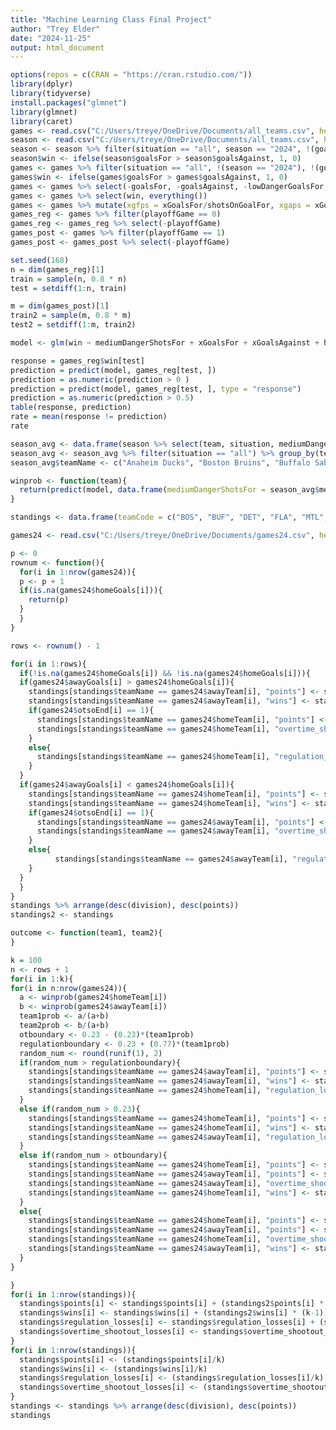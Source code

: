 ---
title: "Machine Learning Class Final Project"
author: "Trey Elder"
date: "2024-11-25"
output: html_document
---

```{r, echo = TRUE}
options(repos = c(CRAN = "https://cran.rstudio.com/"))
library(dplyr)
library(tidyverse)
install.packages("glmnet")
library(glmnet)
library(caret)
games <- read.csv("C:/Users/treye/OneDrive/Documents/all_teams.csv", header = TRUE)
season <- read.csv("C:/Users/treye/OneDrive/Documents/all_teams.csv", header = TRUE)
season <- season %>% filter(situation == "all", season == "2024", !(goalsFor == goalsAgainst))
season$win <- ifelse(season$goalsFor > season$goalsAgainst, 1, 0)
games <- games %>% filter(situation == "all", !(season == "2024"), !(goalsFor == goalsAgainst)) %>% select(-situation, -team, -season, -name, -playerTeam, -opposingTeam, -home_or_away, -gameId, -gameDate, -position, -iceTime)
games$win <- ifelse(games$goalsFor > games$goalsAgainst, 1, 0)
games <- games %>% select(-goalsFor, -goalsAgainst, -lowDangerGoalsFor, -lowDangerGoalsAgainst, -mediumDangerGoalsFor, -mediumDangerGoalsAgainst, -highDangerGoalsFor, -highDangerGoalsAgainst, -reboundGoalsFor, -reboundGoalsAgainst, -savedShotsOnGoalFor, - savedShotsOnGoalAgainst, -savedUnblockedShotAttemptsFor, -savedUnblockedShotAttemptsAgainst, -scoreAdjustedUnblockedShotAttemptsFor, -scoreAdjustedUnblockedShotAttemptsAgainst, -totalShotCreditFor, -totalShotCreditAgainst, -flurryScoreVenueAdjustedxGoalsAgainst, -flurryScoreVenueAdjustedxGoalsFor, -scoreVenueAdjustedxGoalsAgainst, -scoreVenueAdjustedxGoalsFor, -scoreAdjustedUnblockedShotAttemptsFor, -scoreAdjustedUnblockedShotAttemptsAgainst)
games <- games %>% select(win, everything())
games <- games %>% mutate(xgfps = xGoalsFor/shotsOnGoalFor, xgaps = xGoalsAgainst/shotsOnGoalAgainst)
games_reg <- games %>% filter(playoffGame == 0)
games_reg <- games_reg %>% select(-playoffGame)
games_post <- games %>% filter(playoffGame == 1)
games_post <- games_post %>% select(-playoffGame)

set.seed(168)
n = dim(games_reg)[1]
train = sample(n, 0.8 * n)
test = setdiff(1:n, train)

m = dim(games_post)[1]
train2 = sample(m, 0.8 * m)
test2 = setdiff(1:m, train2)

model <- glm(win ~ mediumDangerShotsFor + xGoalsFor + xGoalsAgainst + highDangerShotsFor + fenwickPercentage + unblockedShotAttemptsFor + unblockedShotAttemptsAgainst + reboundsFor + reboundsAgainst + freezeFor + freezeAgainst + playStoppedFor + playStoppedAgainst + takeawaysFor + takeawaysAgainst + flurryAdjustedxGoalsFor + flurryAdjustedxGoalsAgainst + lowDangerxGoalsFor + lowDangerxGoalsAgainst + blockedShotAttemptsFor + blockedShotAttemptsAgainst, games_reg, subset = train, family = binomial)

response = games_reg$win[test]
prediction = predict(model, games_reg[test, ])
prediction = as.numeric(prediction > 0 )
prediction = predict(model, games_reg[test, ], type = "response")
prediction = as.numeric(prediction > 0.5)
table(response, prediction)
rate = mean(response != prediction)
rate
```

```{r, echo = TRUE}
season_avg <- data.frame(season %>% select(team, situation, mediumDangerShotsFor, xGoalsFor, xGoalsAgainst, highDangerShotsFor, fenwickPercentage, unblockedShotAttemptsFor, unblockedShotAttemptsAgainst, reboundsFor, reboundsAgainst, freezeFor, freezeAgainst, playStoppedFor, playStoppedAgainst, takeawaysFor, takeawaysAgainst, flurryAdjustedxGoalsFor, flurryAdjustedxGoalsAgainst, lowDangerxGoalsFor, lowDangerxGoalsAgainst, playContinuedInZoneFor, playContinuedInZoneAgainst, blockedShotAttemptsFor, blockedShotAttemptsAgainst))
season_avg <- season_avg %>% filter(situation == "all") %>% group_by(team) %>% summarize(mediumDangerShotsFor = mean(mediumDangerShotsFor), xGoalsFor = mean(xGoalsFor), xGoalsAgainst = mean(xGoalsAgainst), highDangerShotsFor = mean(highDangerShotsFor), fenwickPercentage = mean(fenwickPercentage), unblockedShotAttemptsFor = mean(unblockedShotAttemptsFor), unblockedShotAttemptsAgainst = mean(unblockedShotAttemptsAgainst), reboundsFor = mean(reboundsFor), reboundsAgainst = mean(reboundsAgainst), freezeFor = mean(freezeFor), freezeAgainst = mean(freezeAgainst), playStoppedFor = mean(playStoppedFor), playStoppedAgainst = mean(playStoppedAgainst), takeawaysFor = mean(takeawaysFor), takeawaysAgainst = mean(takeawaysAgainst), flurryAdjustedxGoalsFor = mean(flurryAdjustedxGoalsFor), flurryAdjustedxGoalsAgainst = mean(flurryAdjustedxGoalsAgainst), lowDangerxGoalsFor = mean(lowDangerxGoalsFor), lowDangerxGoalsAgainst = mean(lowDangerxGoalsAgainst), blockedShotAttemptsFor = mean(blockedShotAttemptsFor), blockedShotAttemptsAgainst = mean(blockedShotAttemptsAgainst))
season_avg$teamName <- c("Anaheim Ducks", "Boston Bruins", "Buffalo Sabres", "Carolina Hurricanes", "Columbus Blue Jackets", "Calgary Flames", "Chicago Blackhawks", "Colorado Avalanche", "Dallas Stars", "Detroit Red Wings", "Edmonton Oilers", "Florida Panthers", "Los Angeles Kings", "Minnesota Wild", "Montreal Canadiens", "New Jersey Devils", "Nashville Predators", "New York Islanders", "New York Rangers", "Ottawa Senators", "Philadelphia Flyers", "Pittsburgh Penguins", "Seattle Kraken", "San Jose Sharks", "St. Louis Blues", "Tampa Bay Lightning", "Toronto Maple Leafs", "Utah Hockey Club", "Vancouver Canucks", "Vegas Golden Knights", "Winnipeg Jets", "Washington Capitals")
```


```{r, echo = TRUE}
winprob <- function(team){
  return(predict(model, data.frame(mediumDangerShotsFor = season_avg$mediumDangerShotsFor[season_avg$teamName == team], xGoalsFor = season_avg$xGoalsFor[season_avg$teamName == team], xGoalsAgainst = season_avg$xGoalsAgainst[season_avg$teamName == team], highDangerShotsFor = season_avg$highDangerShotsFor[season_avg$teamName == team], fenwickPercentage = season_avg$fenwickPercentage[season_avg$teamName == team], unblockedShotAttemptsFor = season_avg$unblockedShotAttemptsFor[season_avg$teamName == team], unblockedShotAttemptsAgainst = season_avg$unblockedShotAttemptsAgainst[season_avg$teamName == team], reboundsFor = season_avg$reboundsFor[season_avg$teamName == team], reboundsAgainst = season_avg$reboundsAgainst[season_avg$teamName == team], freezeFor = season_avg$freezeFor[season_avg$teamName == team], freezeAgainst = season_avg$freezeAgainst[season_avg$teamName == team], playStoppedFor = season_avg$playStoppedFor[season_avg$teamName == team], playStoppedAgainst = season_avg$playStoppedAgainst[season_avg$teamName == team], takeawaysFor = season_avg$takeawaysFor[season_avg$teamName == team], takeawaysAgainst = season_avg$takeawaysAgainst[season_avg$teamName == team], flurryAdjustedxGoalsFor = season_avg$flurryAdjustedxGoalsFor[season_avg$teamName == team], flurryAdjustedxGoalsAgainst = season_avg$flurryAdjustedxGoalsAgainst[season_avg$teamName == team], lowDangerxGoalsFor = season_avg$lowDangerxGoalsFor[season_avg$teamName == team], lowDangerxGoalsAgainst = season_avg$lowDangerxGoalsAgainst[season_avg$teamName == team], blockedShotAttemptsFor = season_avg$blockedShotAttemptsFor[season_avg$teamName == team], blockedShotAttemptsAgainst = season_avg$blockedShotAttemptsAgainst[season_avg$teamName == team]), type = "response"))
}
```

```{r, echo = TRUE}
standings <- data.frame(teamCode = c("BOS", "BUF", "DET", "FLA", "MTL", "OTT", "TBL", "TOR", "CAR", "CBJ", "NJD", "NYI", "NYR", "PHI", "PIT", "WSH", "UTA", "CHI", "COL", "DAL", "MIN", "NSH", "STL", "WPG", "ANA", "CGY", "EDM", "LAK", "SJS", "SEA", "VAN", "VGK"), teamName = c("Boston Bruins", "Buffalo Sabres", "Detroit Red Wings", "Florida Panthers", "Montreal Canadiens", "Ottawa Senators", "Tampa Bay Lightning", "Toronto Maple Leafs", "Carolina Hurricanes", "Columbus Blue Jackets", "New Jersey Devils", "New York Islanders", "New York Rangers", "Philadelphia Flyers", "Pittsburgh Penguins", "Washington Capitals", "Utah Hockey Club", "Chicago Blackhawks", "Colorado Avalanche", "Dallas Stars", "Minnesota Wild", "Nashville Predators", "St. Louis Blues", "Winnipeg Jets", "Anaheim Ducks", "Calgary Flames", "Edmonton Oilers", "Los Angeles Kings", "San Jose Sharks", "Seattle Kraken", "Vancouver Canucks", "Vegas Golden Knights"), division = c(rep("Atlantic", 8), rep("Metropolitan", 8), rep("Central", 8), rep("Pacific", 8)), points = c(rep(0, 32)), wins = c(rep(0, 32)), regulation_losses = c(rep(0, 32)), overtime_shootout_losses = c(rep(0, 32)))


```

```{r, echo = TRUE}
games24 <- read.csv("C:/Users/treye/OneDrive/Documents/games24.csv", header = TRUE)

p <- 0
rownum <- function(){
  for(i in 1:nrow(games24)){
  p <- p + 1
  if(is.na(games24$homeGoals[i])){
    return(p)
  }
  }
}

rows <- rownum() - 1

for(i in 1:rows){
  if(!is.na(games24$homeGoals[i]) && !is.na(games24$homeGoals[i])){
  if(games24$awayGoals[i] > games24$homeGoals[i]){
    standings[standings$teamName == games24$awayTeam[i], "points"] <- standings[standings$teamName == games24$awayTeam[i], "points"] + 2
    standings[standings$teamName == games24$awayTeam[i], "wins"] <- standings[standings$teamName == games24$awayTeam[i], "wins"] + 1
    if(games24$otsoEnd[i] == 1){
      standings[standings$teamName == games24$homeTeam[i], "points"] <- standings[standings$teamName == games24$homeTeam[i], "points"] + 1
      standings[standings$teamName == games24$homeTeam[i], "overtime_shootout_losses"] <- standings[standings$teamName == games24$homeTeam[i], "overtime_shootout_losses"] + 1
    }
    else{
      standings[standings$teamName == games24$homeTeam[i], "regulation_losses"] <- standings[standings$teamName == games24$homeTeam[i], "regulation_losses"] + 1
    }
  }
  if(games24$awayGoals[i] < games24$homeGoals[i]){
    standings[standings$teamName == games24$homeTeam[i], "points"] <- standings[standings$teamName == games24$homeTeam[i], "points"] + 2
    standings[standings$teamName == games24$homeTeam[i], "wins"] <- standings[standings$teamName == games24$homeTeam[i], "wins"] + 1
    if(games24$otsoEnd[i] == 1){
      standings[standings$teamName == games24$awayTeam[i], "points"] <- standings[standings$teamName == games24$awayTeam[i], "points"] + 1
      standings[standings$teamName == games24$awayTeam[i], "overtime_shootout_losses"] <- standings[standings$teamName == games24$awayTeam[i], "overtime_shootout_losses"] + 1
    }
    else{
          standings[standings$teamName == games24$awayTeam[i], "regulation_losses"] <- standings[standings$teamName == games24$awayTeam[i], "regulation_losses"] + 1
    }
  }
  }
}
standings %>% arrange(desc(division), desc(points))
standings2 <- standings
```


```{r, echo = TRUE}
outcome <- function(team1, team2){
}
```

```{r, echo = TRUE}
k = 100
n <- rows + 1
for(i in 1:k){
for(i in n:nrow(games24)){
  a <- winprob(games24$homeTeam[i])
  b <- winprob(games24$awayTeam[i])
  team1prob <- a/(a+b)
  team2prob <- b/(a+b)
  otboundary <- 0.23 - (0.23)*(team1prob)
  regulationboundary <- 0.23 + (0.77)*(team1prob)
  random_num <- round(runif(1), 2)
  if(random_num > regulationboundary){
    standings[standings$teamName == games24$awayTeam[i], "points"] <- standings[standings$teamName == games24$awayTeam[i], "points"] + 2
    standings[standings$teamName == games24$awayTeam[i], "wins"] <- standings[standings$teamName == games24$awayTeam[i], "wins"] + 1
    standings[standings$teamName == games24$homeTeam[i], "regulation_losses"] <- standings[standings$teamName == games24$homeTeam[i], "regulation_losses"] + 1
  }
  else if(random_num > 0.23){
    standings[standings$teamName == games24$homeTeam[i], "points"] <- standings[standings$teamName == games24$homeTeam[i], "points"] + 2
    standings[standings$teamName == games24$homeTeam[i], "wins"] <- standings[standings$teamName == games24$homeTeam[i], "wins"] + 1
    standings[standings$teamName == games24$awayTeam[i], "regulation_losses"] <- standings[standings$teamName == games24$awayTeam[i], "regulation_losses"] + 1
  }
  else if(random_num > otboundary){
    standings[standings$teamName == games24$homeTeam[i], "points"] <- standings[standings$teamName == games24$homeTeam[i], "points"] + 2
    standings[standings$teamName == games24$awayTeam[i], "points"] <- standings[standings$teamName == games24$awayTeam[i], "points"] + 1
    standings[standings$teamName == games24$awayTeam[i], "overtime_shootout_losses"] <- standings[standings$teamName == games24$awayTeam[i], "overtime_shootout_losses"] + 1
    standings[standings$teamName == games24$homeTeam[i], "wins"] <- standings[standings$teamName == games24$homeTeam[i], "wins"] + 1
  }
  else{
    standings[standings$teamName == games24$homeTeam[i], "points"] <- standings[standings$teamName == games24$homeTeam[i], "points"] + 1
    standings[standings$teamName == games24$awayTeam[i], "points"] <- standings[standings$teamName == games24$awayTeam[i], "points"] + 2
    standings[standings$teamName == games24$homeTeam[i], "overtime_shootout_losses"] <- standings[standings$teamName == games24$homeTeam[i], "overtime_shootout_losses"] + 1
    standings[standings$teamName == games24$awayTeam[i], "wins"] <- standings[standings$teamName == games24$awayTeam[i], "wins"] + 1
  }
}

}
for(i in 1:nrow(standings)){
  standings$points[i] <- standings$points[i] + (standings2$points[i] * (k-1))
  standings$wins[i] <- standings$wins[i] + (standings2$wins[i] * (k-1))
  standings$regulation_losses[i] <- standings$regulation_losses[i] + (standings2$regulation_losses[i] * (k-1))
  standings$overtime_shootout_losses[i] <- standings$overtime_shootout_losses[i] + (standings2$overtime_shootout_losses[i] * (k-1))
}
for(i in 1:nrow(standings)){
  standings$points[i] <- (standings$points[i]/k)
  standings$wins[i] <- (standings$wins[i]/k)
  standings$regulation_losses[i] <- (standings$regulation_losses[i]/k)
  standings$overtime_shootout_losses[i] <- (standings$overtime_shootout_losses[i]/k)
}
standings <- standings %>% arrange(desc(division), desc(points))
standings
```









